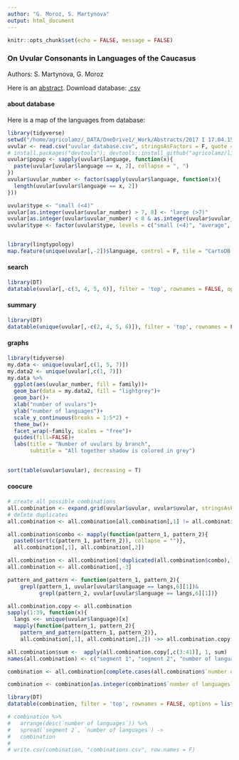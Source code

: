 ```yaml
---
author: "G. Moroz, S. Martynova"
output: html_document
---
```


```r
knitr::opts_chunk$set(echo = FALSE, message = FALSE)
```

###  On Uvular Consonants in Languages of the Caucasus {.tabset .tabset-fade .tabset-pills}
Authors: S. Martynova, G. Moroz

Here is an [abstract](https://www.overleaf.com/7958421gcxnsztnxdqn). Download database: [.csv](https://raw.githubusercontent.com/agricolamz/uvular_database/master/uvular_database.csv)

#### about database
Here is a map of the languages from database:
```r
library(tidyverse)
setwd("/home/agricolamz/_DATA/OneDrive1/_Work/Abstracts/2017 I 17.04.15-19 Uvulars Paris")
uvular <- read.csv("uvular_database.csv", stringsAsFactors = F, quote = "\"")
# install.packages("devtools"); devtools::install_github("agricolamz/lingtypology", dependencies = TRUE)
uvular$popup <- sapply(uvular$language, function(x){
  paste(uvular[uvular$language == x, 2], collapse = ", ")
})
uvular$uvular_number <- factor(sapply(uvular$language, function(x){
  length(uvular[uvular$language == x, 2])
}))

uvular$type <- "small (<4)"
uvular[as.integer(uvular$uvular_number) > 7, 8] <- "large (>7)"
uvular[as.integer(uvular$uvular_number) < 8 & as.integer(uvular$uvular_number) > 3, 8] <- "average"
uvular$type <- factor(uvular$type, levels = c("small (<4)", "average", "large (>7)"))


library(lingtypology)
map.feature(unique(uvular[,-2])$language, control = F, tile = "CartoDB.Positron", popup = unique(uvular[,-2])$popup, features = unique(uvular[,-2])$type)
```

#### search
```r
library(DT)
datatable(uvular[,-c(3, 4, 5, 6)], filter = 'top', rownames = FALSE, options = list(pageLength = 30, dom = 'tip'), escape = FALSE)
```

#### summary
```r
library(DT)
datatable(unique(uvular[,-c(2, 4, 5, 6)]), filter = 'top', rownames = FALSE, options = list(pageLength = 30, dom = 'tip'), escape = FALSE)
```

#### graphs
```r
library(tidyverse)
my.data <- unique(uvular[,c(1, 5, 7)])
my.data2 <- unique(uvular[,c(1, 7)])
my.data %>%
  ggplot(aes(uvular_number, fill = family))+
  geom_bar(data = my.data2, fill = "lightgrey")+
  geom_bar()+
  xlab("number of uvulars")+
  ylab("number of languages")+
  scale_y_continuous(breaks = 1:5*2) +
  theme_bw()+
  facet_wrap(~family, scales = "free")+
  guides(fill=FALSE)+
  labs(title = "Number of uvulars by branch",
       subtitle = "All together shadow is colored in grey")
  
```
```r
sort(table(uvular$uvular), decreasing = T)
```

#### coocure
```r
# create all possible сombinations
all.combination <- expand.grid(uvular$uvular, uvular$uvular, stringsAsFactors = F)
# delete duplicates
all.combination <- all.combination[all.combination[,1] != all.combination[,2],]

all.combination$combo <- mapply(function(pattern_1, pattern_2){
  paste0(sort(c(pattern_1, pattern_2)), collapse = "")},
  all.combination[,1], all.combination[,2])

all.combination <- all.combination[!duplicated(all.combination$combo),]
all.combination <- all.combination[,-3]

pattern_and_pattern <- function(pattern_1, pattern_2){
    grepl(pattern_1, uvular[uvular$language == langs,6][1])&
          grepl(pattern_2, uvular[uvular$language == langs,6][1])}

all.combination.copy <- all.combination
sapply(1:39, function(x){
  langs <<- unique(uvular$language)[x]
  mapply(function(pattern_1, pattern_2){
    pattern_and_pattern(pattern_1, pattern_2)},
    all.combination[,1], all.combination[,2]) ->> all.combination.copy[,2+x]}) -> df

all.combination$sum <-  apply(all.combination.copy[,c(3:41)], 1, sum)
names(all.combination) <- c("segment 1", "segment 2", "number of languages")

combination <- all.combination[complete.cases(all.combination$`number of languages`),]

combination <- combination[as.integer(combination$`number of languages`) > 0,]

library(DT)
datatable(combination, filter = 'top', rownames = FALSE, options = list(pageLength = 30, dom = 'tip'), escape = FALSE)

# combination %>% 
#   arrange(desc(`number of languages`)) %>% 
#   spread(`segment 2`, `number of languages`) ->
#   combination
# 
# write.csv(combination, "combinations.csv", row.names = F)

```

